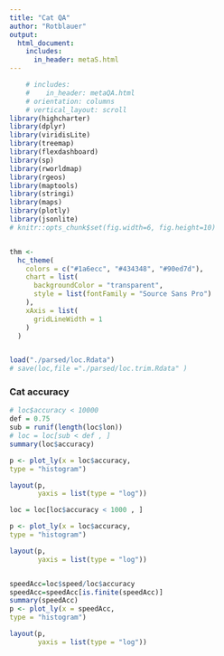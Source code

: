 ```yaml
---
title: "Cat QA"
author: "Rotblauer"
output: 
  html_document: 
    includes:
      in_header: metaS.html
---
```




```r
    # includes:
    #    in_header: metaQA.html
    # orientation: columns
    # vertical_layout: scroll
library(highcharter)
library(dplyr)
library(viridisLite)
library(treemap)
library(flexdashboard)
library(sp)
library(rworldmap)
library(rgeos)
library(maptools)
library(stringi)
library(maps)
library(plotly)
library(jsonlite)
# knitr::opts_chunk$set(fig.width=6, fig.height=10) 


thm <- 
  hc_theme(
    colors = c("#1a6ecc", "#434348", "#90ed7d"),
    chart = list(
      backgroundColor = "transparent",
      style = list(fontFamily = "Source Sans Pro")
    ),
    xAxis = list(
      gridLineWidth = 1
    )
  )


load("./parsed/loc.Rdata")
# save(loc,file ="./parsed/loc.trim.Rdata" )

```

### Cat accuracy 

```r
# loc$accuracy < 10000
def = 0.75
sub = runif(length(loc$lon))
# loc = loc[sub < def , ]
summary(loc$accuracy)

p <- plot_ly(x = loc$accuracy,
type = "histogram") 

layout(p, 
       yaxis = list(type = "log"))

loc = loc[loc$accuracy < 1000 , ]

p <- plot_ly(x = loc$accuracy,
type = "histogram") 

layout(p, 
       yaxis = list(type = "log"))


speedAcc=loc$speed/loc$accuracy
speedAcc=speedAcc[is.finite(speedAcc)]
summary(speedAcc)
p <- plot_ly(x = speedAcc,
type = "histogram") 

layout(p, 
       yaxis = list(type = "log"))


```
